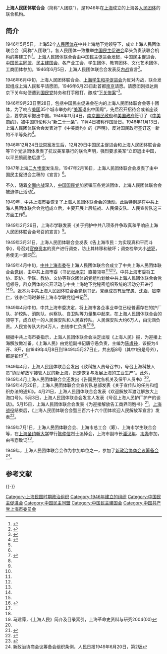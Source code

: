 '''上海人民团体联合会'''（简称“人团联”），是1946年在[[上海|上海]]成立的上海各[[人民团体|人民团体]]的联合机构。

==简介==
1946年5月5日，上海52个[[人民团体|人民团体]]在中共上海地下党领导下，成立上海人民团体联合会（简称“人团联”）。各人民团体一致推举[[中国民主促进会|中国民主促进会]]牵头负责该联合机构的筹建工作<ref>{{Cite web  |url =http://www.mj.org.cn/mjzt/content/2015-11/26/content_204055.htm  |title =1946 年5 月5 日，上海52 个人民团体组织在中共上海地下党领导下，成立了上海人民团体联合会 ( 简称“人团联”)，为更大规模地开展反蒋斗争创造了条件。民进被各团体组织一致公推牵头负责这一联合机构的筹建工作，为人团联的创建作出了贡献。  |author =  |date =2015-11-26  |publisher =中国民主促进会  |language =  |accessdate =  |quote =  |archive-date =2019-05-02  |archive-url =https://web.archive.org/web/20190502112732/http://www.mj.org.cn/mjzt/content/2015-11/26/content_204055.htm  }}</ref>。上海人民团体联合会由中国民主促进会发起，中国民主促进会、[[中国民主同盟|中国民主同盟]]、[[中国民主建国会|民主建国会]]、各产业工会、学生团体、教育团体、文化艺术团体、工商团体参加。1946年6月5日，上海人民团体联合会发表反[[第二次国共内战|内战]]宣言<ref name=sht>{{Cite web|url =http://www.shtong.gov.cn/newsite/node2/node2247/node4561/index.html|title =上海通志 大事记1|author =|date =|publisher =上海通|language =|accessdate =2017-03-17|quote =|deadurl =yes|archiveurl =https://web.archive.org/web/20120121135945/http://www.shtong.gov.cn/newsite/node2/node2247/node4561/index.html|archivedate =2012-01-21}}</ref>。

1946年6月中旬，上海人民团体联合会、[[上海学生和平促进会|上海学生和平促进会]]为反对内战，联合发起组成上海人民和平请愿团，1946年6月23日赴首都[[南京|南京]]请愿。请愿团刚抵达南京下关车站便遭到[[中国国民党|国民党]]特务和打手殴打，酿成“[[下关惨案|下关惨案]]”<ref>{{Cite web |url = http://news.qq.com/a/20110110/000757.htm |title = 雷洁琼曾任南京下关惨案请愿代表 被打伤住院 |author =  |date = 2011-01-10 |publisher = 腾讯 |language =  |accessdate =  |quote =  |archive-date = 2019-05-04 |archive-url = https://web.archive.org/web/20190504181017/https://news.qq.com/a/20110110/000757.htm }}</ref>。

1946年9月23日至28日，包括中国民主促进会在内的上海人民团体联合会等十团体，为了响应[[美国|美国]]35个城市举办的“[[美军|美军]]退出中国周”，先后召开招待会或者座谈会，要求美军撤出中国。1946年11月4日，[[南京国民政府|南京国民政府]]和[[美国政府|美国政府]]签订了《[[中美商约|中美商约]]》，被中国舆论称为“新[[二十一条|二十一条]]”，11月4日被称作国耻日。1946年11月13日，上海人民团体联合会发表对于《中美商约》的《声明》，反对国民政府签订这一新的不平等条约<ref name=erxian>{{Cite web |url = http://www.mj.org.cn/mjgk/content/2014-01/14/content_129063_2.htm |title = 第二节　参加第二条战线的斗争 |author =  |date = 2014-01-14 |publisher = 中国民主促进会 |language =  |accessdate =  |quote =  |archive-url = https://web.archive.org/web/20170317054501/http://www.mj.org.cn/mjgk/content/2014-01/14/content_129063_2.htm |archive-date = 2017-03-17 |dead-url = yes }}</ref>。

1946年12月24日[[沈崇案|沈崇案]]发生后，12月29日中国民主促进会和上海人民团体联合会等11个党派团体发表了抗议美军暴行的联合声明，强烈要求美军“立即退出中国，以平民愤而绝后患”<ref name=erxian/>。

1947年上海[[二九惨案|二九惨案]]发生后，1947年2月18日，上海人民团体联合会发表了由中国民主促进会主稿的《宣言》<ref name=erxian/>。

不久，随着[[第二次国共内战|全面内战]]深入，[[中国国民党|中国国民党]]加紧镇压各党派团体，上海人民团体联合会被迫停止活动<ref name=dfw>{{Cite web|url =http://sports.eastday.com/eastday/history/h/shjf65y/u1a8109258.html|title =迎接解放的日子·中共上海局与上海市委|author =|date =2014-05-25|publisher =东方网|language =|accessdate =|quote =|archive-date =2017-03-17|archive-url =https://web.archive.org/web/20170317143508/http://sports.eastday.com/eastday/history/h/shjf65y/u1a8109258.html}}</ref>。

1949年，中共上海市委恢复了上海人民团体联合会的活动。此后特别是在中共上海人民团体联合会党组成立后，主要开展上层统战、人民保安队、人民宣传队这三方面工作<ref name=dfw/>。

1949年2月26日，上海市学联发表《关于拥护中共八项条件争取真和平响应上海人民团体联合会号召的宣言》<ref name=xing/>。

1949年3月31日，上海人民团体联合会发表《告上海市民：为实现真和平而斗争》，号召对[[官僚资本主义|官僚资本]]的资产进行调查，防止其转移和破坏；调查检举大小[[国共内战战犯名单|战犯]]，务使无一漏网<ref name=sht/>。

1949年4月中旬，[[中共上海市委|中共上海市委]]在上海人民团体联合会成立了中共上海人民团体联合会[[党组|党组]]，由中共上海市委（书记[[张承宗|张承宗]]）直接领导<ref name=ma/><ref name=sht/><ref name=dfw/>。中共上海市委将工协、职协、学联、教协、文协等群众团体的党组均划给中共上海人民团体联合会党组领导，群众团体的公开活动与中共上海地下党秘密组织系统的活动分开进行<ref name=qian/><ref name=sht/>。[[张本|张本]]为中共上海人民团体联合会党组书记，党组成员有[[唐守愚|唐守愚]]、[[沈涵|沈涵]]、[[钱李仁|钱李仁]]，钱李仁同时兼任上海市学联党组书记<ref name=qian>{{Cite web  |url =http://history.eastday.com/h/shjf65y/u1a8109128.html  |title =迎接解放的日子·口述丨钱李仁：解放前夕的地下斗争  |author =  |date =2014-05-25  |publisher =东方网  |language =  |accessdate =  |quote =  |archive-date =2021-01-03  |archive-url =https://web.archive.org/web/20210103085013/http://history.eastday.com/h/shjf65y/u1a8109128.html  }}</ref>。

1949年4月中旬，中共上海市委决定，将上海市各企事业单位已经普遍存在的护厂队、护校队、消防队、纠察队、自卫队等力量集中起来，在上海人民团体联合会的领导下，成立统一的人民保安队和人民宣传队。人民保安队大约6万人，由沈涵负责。人民宣传队大约4万人，由钱李仁负责<ref name=dfw/><ref name=qian/>。

根据中共上海市委指示，上海人民团体联合会决定出版《上海人民》报，为迎接上海解放做准备。《上海人民》由党组副书记唐守愚负责，主编为[[陈虞孙|陈虞孙]]，该报为4开、8开，自1949年4月8日到1949年5月27日止，共出版8号（其中1份是号外），都是铅印<ref name=ma>马建萍，《上海人民》简介及目录索引，上海革命史资料与研究2004(00)</ref>。

1949年4月，上海人民团体联合会发出《致科技人员号召书》，号召上海科技人员“协助解放军接管人民的新上海，迅速恢复与发展上海的工业生产”。此外，1949年4月上海人民团体联合会还发出《告国民党各机关及保甲人员书》<ref name=sht/>。1949年4月20日，上海人民团体联合会宣传队总部发表《关于宣传队的任务和组织办法的通知》。4月21日，上海人民团体联合会发表《欢迎解放军渡江解放大上海口号》。5月3日，上海人民团体联合会发言人发表《号召上海人民护厂护产的谈话》。5月15日，上海人民团体联合会发表《为迎接解放告工商界同胞书》<ref name=xing> {{Cite book | author = 邢建榕 | title =  上海解放（上）| location =  | publisher = 中国档案出版社 | date =2009年  | pages =  | ISBN =  | accessdate =  | url =  | language =  | quote =  }} </ref>。[[上海战役|上海战役]]结束后，《上海人民团体联合会暨三百六十六个团体欢迎人民解放军宣言》发表<ref>{{Cite web |url =  http://sh.eastday.com/m/20140527/u1a8113389.html |title =  一批上海解放珍稀史料入藏历史博物馆 |author =   |date =  2014-05-27 |publisher =  东方网 |language =   |accessdate =   |quote =   |archive-date =  2017-03-17 |archive-url =  https://web.archive.org/web/20170317054610/http://sh.eastday.com/m/20140527/u1a8113389.html }}</ref>。

1949年7月1日，上海人民团体联合会、上海市总工会（筹）、上海市学生联合会等，在[[上海圣约翰大学|上海圣约翰大学]]举行[[陈仲信|陈仲信]]烈士追悼会，上海市副市长[[潘汉年|潘汉年]]、[[韦悫|韦悫]]参加，由韦悫致词<ref>{{Cite web |url = http://www.changning.sh.cn/art/2011/8/18/art_4013_262265.html |title = 1949年 |author =  |date = 2011-08-18 |publisher = 上海长宁 |language =  |accessdate =  |quote =  |archive-url = https://web.archive.org/web/20190124083721/http://www.changning.sh.cn/art/2011/8/18/art_4013_262265.html |archive-date = 2019-01-24 |dead-url = yes }}</ref>。

1949年，上海人民团体联合会作为参加单位之一，参加了[[新政治协商会议筹备会|新政治协商会议筹备会]]<ref>新政治协商会议筹备会组织条例，人民日报1949年6月20日，第2版</ref>。

== 参考文献 ==
{{Reflist}}

{{-}}
{{第二次国共内战}}

[[Category:上海民国时期政治组织|Category:上海民国时期政治组织]]
[[Category:1946年建立的组织|Category:1946年建立的组织]]
[[Category:中国民主促进会|Category:中国民主促进会]]
[[Category:中国民主同盟|Category:中国民主同盟]]
[[Category:中国民主建国会|Category:中国民主建国会]]
[[Category:中国共产党上海市委员会|Category:中国共产党上海市委员会]]